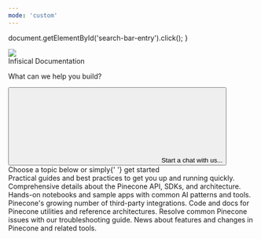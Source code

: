 ```yaml
---
mode: 'custom'
---
```


  document.getElementById('search-bar-entry').click();
}

<div
  className="relative w-full flex items-center justify-center"
  style={{ height: '24rem', backgroundColor: '#1F1F33', overflow: 'hidden' }}
>
  <div style={{ flex: 'none' }}>
    <img
      src="/images/background.png"
      style={{ height: '68rem', width: '68rem' }}
    />
  </div>
  <div style={{ position: 'absolute', textAlign: 'center' }}>
    <div
      style={{
        color: 'white',
        fontWeight: '400',
        fontSize: '48px',
        margin: '0',
      }}
    >
      Infisical Documentation
    </div>
    <p
      style={{
        color: 'white',
        fontWeight: '400',
        fontSize: '20px',
        opacity: '0.7',
      }}
    >
      What can we help you build?
    </p>
    <button
      type="button"
      className="mx-auto w-full flex items-center text-sm leading-6 shadow-sm text-gray-400 bg-white ring-1 ring-gray-400/20 focus:outline-primary"
      id="home-search-entry"
      style={{
        maxWidth: '24rem',
        borderRadius: '4px',
        marginTop: '3rem',
        paddingLeft: '0.75rem',
        paddingRight: '0.75rem',
        paddingTop: '0.75rem',
        paddingBottom: '0.75rem',
      }}
      onClick={openSearch}
    >
      <svg
        className="h-4 w-4 ml-1.5 mr-3 flex-none bg-gray-500 hover:bg-gray-600 dark:bg-white/50 dark:hover:bg-white/70"
        style={{
          maskImage:
            'url("https://mintlify.b-cdn.net/v6.5.1/solid/magnifying-glass.svg")',
          maskRepeat: 'no-repeat',
          maskPosition: 'center center',
        }}
      />
      Start a chat with us...
    </button>
  </div>
</div>

<div style={{marginTop: '6rem', marginBottom: '8rem', maxWidth: '70rem', marginLeft: 'auto',
    marginRight: 'auto', paddingLeft: '1.25rem',
    paddingRight: '1.25rem' }}>

<div
  style={{
    textAlign: 'center',
    fontSize: '24px',
    fontWeight: '600',
    color: '#121142',
    marginBottom: '3rem',
  }}
>
  Choose a topic below or simply{' '}
  <span className="text-primary">get started</span>
</div>

<CardGroup cols={3}>
  <Card title="Guides" icon="book-open" href="/guides">
    Practical guides and best practices to get you up and running quickly.
  </Card>
  <Card title="Reference" icon="code-simple" href="/reference">
    Comprehensive details about the Pinecone API, SDKs, and architecture.
  </Card>
  <Card title="Examples" icon="grid-round" iconType="solid" href="/examples">
    Hands-on notebooks and sample apps with common AI patterns and tools.
  </Card>
  <Card title="Integrations" icon="link-simple" href="/integrations">
    Pinecone's growing number of third-party integrations.
  </Card>
  <Card title="Tools" icon="wrench" href="/tools">
    Code and docs for Pinecone utilities and reference architectures.
  </Card>
  <Card title="Troubleshooting" icon="bug" href="/troubleshooting">
    Resolve common Pinecone issues with our troubleshooting guide.
  </Card>
  <Card title="Releases" icon="party-horn" href="/release-notes">
    News about features and changes in Pinecone and related tools.
  </Card>
</CardGroup>

</div>